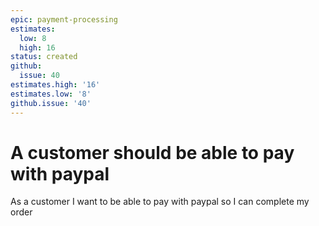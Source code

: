 ```yaml
---
epic: payment-processing
estimates:
  low: 8
  high: 16
status: created
github:
  issue: 40
estimates.high: '16'
estimates.low: '8'
github.issue: '40'
---
```

# A customer should be able to pay with paypal

As a customer I want to be able to pay with paypal so I can complete my order
